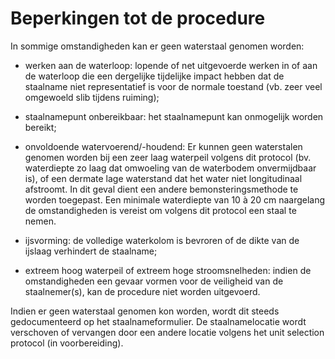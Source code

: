 # Beperkingen tot de procedure

In sommige omstandigheden kan er geen waterstaal genomen worden:

-   werken aan de waterloop: lopende of net uitgevoerde werken in of aan de waterloop die een dergelijke tijdelijke impact hebben dat de staalname niet representatief is voor de normale toestand (vb. zeer veel omgewoeld slib tijdens ruiming);

-   staalnamepunt onbereikbaar: het staalnamepunt kan onmogelijk worden bereikt;

-   onvoldoende watervoerend/-houdend: Er kunnen geen waterstalen genomen worden bij een zeer laag waterpeil volgens dit protocol (bv. waterdiepte zo laag dat omwoeling van de waterbodem onvermijdbaar is), of een dermate lage waterstand dat het water niet longitudinaal afstroomt. In dit geval dient een andere bemonsteringsmethode te worden toegepast. Een minimale waterdiepte van 10 à 20 cm naargelang de omstandigheden is vereist om volgens dit protocol een staal te nemen.

-   ijsvorming: de volledige waterkolom is bevroren of de dikte van de ijslaag verhindert de staalname;

-   extreem hoog waterpeil of extreem hoge stroomsnelheden: indien de omstandigheden een gevaar vormen voor de veiligheid van de staalnemer(s), kan de procedure niet worden uitgevoerd.

Indien er geen waterstaal genomen kon worden, wordt dit steeds gedocumenteerd op het staalnameformulier. De staalnamelocatie wordt verschoven of vervangen door een andere locatie volgens het unit selection protocol (in voorbereiding).
